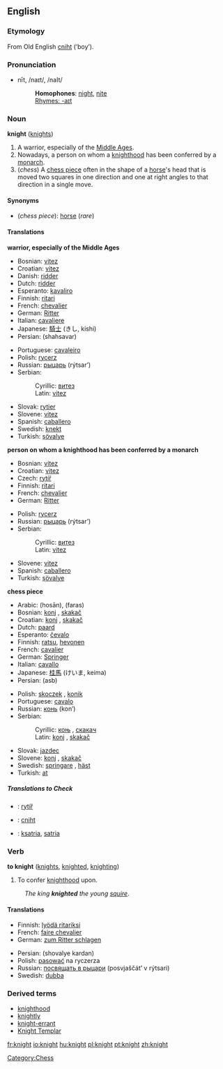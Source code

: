 ==English==

===Etymology===
From Old English [[cniht]] (‘boy’).

===Pronunciation===
*nīt, /naɪt/, /naIt/
*:'''Homophones''': [[night]], [[nite]]
*:[[Rhymes:English:-aɪt|Rhymes: -aɪt]]

===Noun===
'''knight''' ([[knights]])

# A warrior, especially of the [[Middle Ages]].
# Nowadays, a person on whom a [[knighthood]] has been conferred by a [[monarch]].
# (''chess'') A [[chess piece]] often in the shape of a [[horse]]'s head that is moved two squares in one direction and one at right angles to that direction in a single move.

====Synonyms====
*(''chess piece''): [[horse]] (''rare'')

====Translations====
'''warrior, especially of the Middle Ages'''
{{top}}
*Bosnian: [[vitez#Bosnian|vitez]] {{m}}
*Croatian: [[vitez#Croatian|vitez]] {{m}}
*Danish: [[ridder#Danish|ridder]]
*Dutch: [[ridder#Dutch|ridder]]
*Esperanto: [[kavaliro]]
*Finnish: [[ritari]]
*French: [[chevalier]] {{m}}
*German: [[Ritter]] {{m}}
*Italian: [[cavaliere]] {{m}}
*Japanese: [[騎士]] (きし, kishi)
*Persian: {{FAchar|[[شهسوار]]}} (shahsavar)
{{mid}}
*Portuguese: [[cavaleiro]] {{m}}
*Polish: [[rycerz]] {{m}}
*Russian: [[рыцарь]] (rýtsar’) {{m}}
*Serbian:
*:Cyrillic: [[витез#Serbian|витез]] {{m}}
*:Latin: [[vitez#Serbian|vitez]] {{m}}
*Slovak: [[rytier]] {{m}}
*Slovene: [[vitez#Slovene|vitez]] {{m}}
*Spanish: [[caballero]] {{m}}
*Swedish: [[knekt]] {{c}}
*Turkish: [[şövalye]]
{{bottom}}

'''person on whom a knighthood has been conferred by a monarch'''
{{top}}
*Bosnian: [[vitez#Bosnian|vitez]] {{m}}
*Croatian: [[vitez#Croatian|vitez]] {{m}}
*Czech: [[rytíř]] {{m}}
*Finnish: [[ritari]]
*French: [[chevalier]] {{m}}
*German: [[Ritter]] {{m}}
{{mid}}
*Polish: [[rycerz]] {{m}}
*Russian: [[рыцарь]] (rýtsar’) {{m}}
*Serbian:
*:Cyrillic: [[витез#Serbian|витез]] {{m}}
*:Latin: [[vitez#Serbian|vitez]] {{m}}
*Slovene: [[vitez#Slovene|vitez]] {{m}}
*Spanish: [[caballero]] {{m}}
*Turkish: [[şövalye]]
{{bottom}}

'''chess piece'''
{{top}}
*Arabic: {{ARchar|[[حصان]]}} (hosān), {{ARchar|[[فرس]]}} (faras)
*Bosnian: [[konj#Bosnian|konj]] {{m}}, [[skakač#Bosnian|skakač]] {{m}}
*Croatian: [[konj#Croatian|konj]] {{m}}, [[skakač#Croatian|skakač]] {{m}}
*Dutch: [[paard]]
*Esperanto: [[ĉevalo]]
*Finnish: [[ratsu]], [[hevonen]]
*French: [[cavalier]] {{m}}
*German: [[Springer#German|Springer]] {{m}}
*Italian: [[cavallo]] {{m}}
*Japanese: [[桂馬]] (けいま, keima)
*Persian: {{FAchar|[[اسب]]}} (asb)
{{mid}}
*Polish: [[skoczek]] {{m}}, [[konik]] {{m}}
*Portuguese: [[cavalo]] {{m}}
*Russian: [[конь]] (kon’) {{m}}
*Serbian:
*:Cyrillic: [[коњ#Serbian|коњ]] {{m}}, [[скакач#Serbian|скакач]] {{m}}
*:Latin: [[konj#Serbian|konj]] {{m}}, [[skakač#Serbian|skakač]] {{m}}
*Slovak: [[jazdec]] {{m}}
*Slovene: [[konj]] {{m}}, [[skakač]] {{m}}
*Swedish: [[springare]] {{c}}, [[häst]] {{c}}
*Turkish: [[at#Turkish|at]]
{{bottom}}

=====Translations to Check=====
{{checktrans}}

*{{ttbc|Czech}}: [[rytíř]] {{m}}
*{{ttbc|Old English}}: [[cniht]]
*{{ttbc|Indonesian}}: [[ksatria]], [[satria]]

===Verb===
'''to knight''' ([[knights]], [[knighted]], [[knighting]])

# To confer [[knighthood]] upon.
:''The king '''knighted''' the young [[squire]]''.

====Translations====
{{top}}
*Finnish: [[lyödä ritariksi]]
*French: [[faire chevalier]]
*German: [[zum Ritter schlagen]]
{{mid}}
*Persian: {{FAchar|[[شوالیه كردن]]}} (shovalye kardan)
*Polish: [[pasować]] na ryczerza
*Russian: [[посвящать в рыцари]] (posvjaščát’ v rýtsari)
*Swedish: [[dubba]]
{{bottom}}

===Derived terms===
*[[knighthood]]
*[[knightly]]
*[[knight-errant]]
*[[Knight Templar]]

[[Category:Chess]]

[[fr:knight]]
[[io:knight]]
[[hu:knight]]
[[pl:knight]]
[[pt:knight]]
[[zh:knight]]
